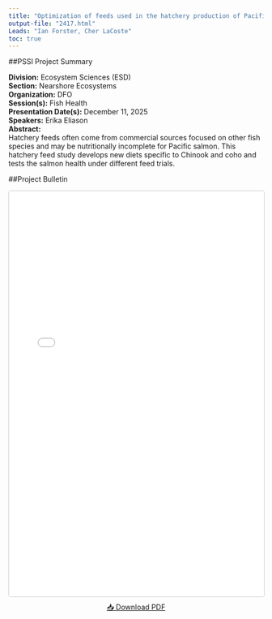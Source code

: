 ```yaml
---
title: "Optimization of feeds used in the hatchery production of Pacific Salmon."
output-file: "2417.html"
Leads: "Ian Forster, Cher LaCoste"
toc: true
---
```


##PSSI Project Summary

**Division:** Ecosystem Sciences (ESD)  
**Section:** Nearshore Ecosystems  
**Organization:** DFO  
**Session(s):** Fish Health  
**Presentation Date(s):** December 11, 2025  
**Speakers:** Erika Eliason  
**Abstract:**  
Hatchery feeds often come from commercial sources focused on other fish species and may be nutritionally incomplete for Pacific salmon. This hatchery feed study develops new diets specific to Chinook and coho and tests the salmon health under different feed trials.   

##Project Bulletin

<iframe src="../../data/PSSI_bulletin/2417.pdf" width="100%" height="800px" style="border: 1px solid #ccc; border-radius: 4px;"></iframe>

<p style="text-align: center; margin-top: 10px;">
[📥 Download PDF](../../data/PSSI_bulletin/2417.pdf){.btn .btn-primary target="_blank"}
</p>

